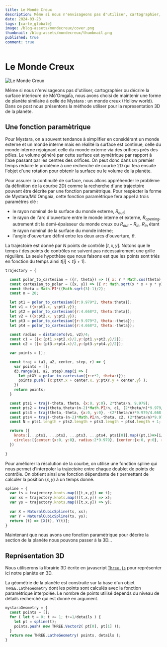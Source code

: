 ```yaml
---
title: Le Monde Creux
description: Même si nous n'envisageons pas d'utiliser, cartographier, décrire la surface interieure de Mô'OmgaÏa, nous avons choisi de maintenir une forme de planète similaire à celle de Mystara.
date: 2024-03-23
tags: [carte_globale]
image: /blog-assets/mondecreux/cover.png
thumbnail: /blog-assets/mondecreux/thumbnail.png
published: true
comment: true
---
```




# Le Monde Creux

![Le Monde Creux](/blog-assets/mondecreux/cover.png)

Même si nous n'envisageons pas d'utiliser, cartographier ou décrire la surface interieure de Mô'OmgaÏa, nous avons choisi de maintenir une forme de planète similaire à celle de Mystara : un monde creux (Hollow world). Dans ce post nous présentons la méthode utiliser pour la representation 3D de la planète.

## Une fonction paramètrique

Pour Mystara, on a souvent tendance à simplifier en considérant un monde externe et un monde interne mais en réalité la surface est continue, celle du monde interne rejoignant celle du monde externe via des orifices prés des pôles. Le volume généré par cette surface est symétrique par rapport à l'axe passant par les centres des orifices. On peut donc dans un premier temps réduire le problème à une recherche de courbe 2D qui fera ensuite l'objet d'une rotation pour obtenir la surface ou le volume de la planète.

Pour assurer la continuité de surface, nous allons appréhender le problème (la définition de la courbe 2D) comme la recherche d'une trajectoire pouvant être décrite par une fonction paramètrique.
Pour respècter la forme de Mystara/Mô'Omgaïa, cette fonction paramètrique fera appel à trois paramètres clé :
* le rayon nominal de la surface du monde externe, $R_{out}$;
* le rayon de l'arc d'ouverture entre le monde interne et externe, $R_{opening}$, autrement dit la demi-épaisseur du monde creux ou $R_{out} - R_{in}$, $R_{in}$ étant le rayon nominal de la surface du monde interne;
* l'angle d'ouverture défini entre les deux arcs d'ouverture, $\theta$.

La  trajectoire est donné par $N$ points de contrôle $[t, x, y]$. Notons que le temps $t$ des points de contrôles ne suivent pas nécessairement une grille régulière. La seule hypothèse que nous faisons est que les points sont triés en fonction du temps ainsi $t[i] < t[i+1]$.

```javascript copy
trajectory = {

  const polar_to_cartesian = ({r, theta}) => ({ x: r * Math.cos(theta), y: r * Math.sin(theta) })
  const cartesian_to_polar = ({x, y}) => ({ r: Math.sqrt(x * x + y * y), theta: Math.atan2(y, x) })
  const theta = Math.PI*((Math.sqrt(3)-1)/2);
  const n = 20;

  let pt1 = polar_to_cartesian({r:9.979*2, theta:theta});
  let v1 = ({x:pt1.x, y:pt1.y});
  let pt2 = polar_to_cartesian({r:4.668*2, theta:theta});
  let v2 = ({x:pt2.x, y:pt2.y});
  let pt3 = polar_to_cartesian({r:9.979*2, theta:-theta});
  let pt4 = polar_to_cartesian({r:4.668*2, theta:-theta});
  
  const radius = distanceTo(v1, v2)/4;
  const c1 = ({x:(pt1.x+pt2.x)/2,y:(pt1.y+pt2.y)/2});
  const c2 = ({x:(pt3.x+pt4.x)/2,y:(pt3.y+pt4.y)/2});

  var points = [];

  const traj = (a1, a2, center, step, r) => {
    var points = [];
    d3.range(a1, a2, step).map(i => {
      let ptXY = polar_to_cartesian({r:r*2, theta:i});
      points.push( {x:ptXY.x + center.x, y:ptXY.y + center.y} );
    })
    return points;
  }

  const pts1 = traj(-theta, theta, {x:0, y:0}, 2*theta/n, 9.979);
  const pts2 = traj(theta,theta+(n-2)*Math.PI/n, c1, (2*theta/n)*9.979/radius, radius);
  const pts3 = traj(theta,-theta, {x:0, y:0}, -(2*theta/n)*9.979/4.668, 4.668);
  const pts4 = traj(-theta-(n-2)*Math.PI/n,-theta, c2, (2*theta/n)*9.979/radius, radius);
  const N = pts1.length + pts2.length + pts3.length + pts4.length + 1;

  return ({
    knots:[...pts1, ...pts2, ...pts3, ...pts4, pts1[0]].map((pt,i)=>[i/N, pt.x, pt.y]), 
    circles:[{center:{x:0, y:0}, radius:2*9.979}, {center:{x:0, y:0}, radius:2*4.668}, {center:c1, radius:radius*2}, {center:c2, radius:radius*2}, {center:{x:0, y:0}, radius:9.979+4.668}]
  })
  
}
```

Pour améliorer la résolution de la courbe, on utilise une fonction spline qui nous permet d'interpoler la trajectoire entre chaque doublet de points de contrôle. On obtient ainsi une fonction dépendante de $t$ permettant de calculer la position $(x,y)$ à un temps donné.

```javascript copy
spline = {
  var ts = trajectory.knots.map(([t,x,y]) => t);
  var xs = trajectory.knots.map(([t,x,y]) => x);
  var ys = trajectory.knots.map(([t,x,y]) => y);
  
  var X = NaturalCubicSpline(ts, xs);
  var Y = NaturalCubicSpline(ts, ys);
  return (t) => [X(t), Y(t)];
}
```

<ObservableNotebook notebook={notebook1} cells={output_order1} />

Maintenant que nous avons une fonction paramètrique pour décrire la section de la planète nous pouvons passer à la 3D...

## Représentation 3D

Nous utiliserons la librairie 3D écrite en javascript [`Three.js`](https://threejs.org/) pour représenter ici notre planète en 3D.

La géométrie de la planète est construite sur la base d'un objet `THREE.LatheGeometry` dont les points sont calculés avec la fonction paramètrique interpolée. Le nombre de points utilisé depends du niveau de détails recherché qui est donné en argument.

```javascript copy
mystaraGeometry = {
  const points = [];
  for ( let t = 0; t <= 1; t+=1/details ) {
    let pt = spline(t);
  	points.push( new THREE.Vector2( pt[0], pt[1] ));
  }
  return new THREE.LatheGeometry( points, details );
}
```

<ObservableNotebook notebook={notebook2} cells={output_order2} />
